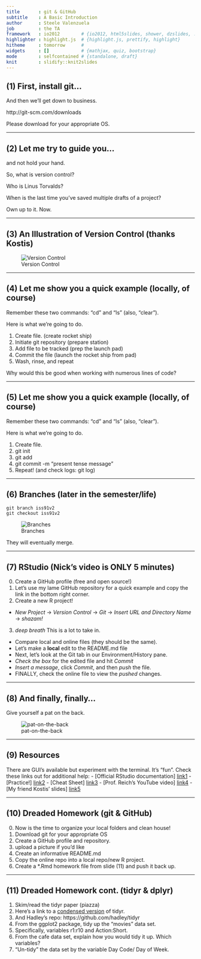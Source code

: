 ```yaml
---
title       : git & GitHub
subtitle    : A Basic Introduction
author      : Steele Valenzuela
job         : the TA
framework   : io2012        # {io2012, html5slides, shower, dzslides, ...}
highlighter : highlight.js  # {highlight.js, prettify, highlight}
hitheme     : tomorrow      # 
widgets     : []            # {mathjax, quiz, bootstrap}
mode        : selfcontained # {standalone, draft}
knit        : slidify::knit2slides
---
```

<!-- Limit image width and height -->
<style type='text/css'>
img {
    max-height: 560px;
    max-width: 964px;
}
</style>

<!-- Center image on slide -->
<script src="http://ajax.aspnetcdn.com/ajax/jQuery/jquery-1.7.min.js"></script>
<script type='text/javascript'>
$(function() {
    $("p:has(img)").addClass('centered');
});
</script>

## (1) First, install git...

And then we'll get down to business.


http://git-scm.com/downloads


Please download for your appropriate OS.

---

## (2) Let me try to guide you...


and not hold your hand.

So, what is version control? 

Who is Linus Torvalds?

When is the last time you've saved multiple drafts of a project? 

Own up to it. Now.

---

## (3) An Illustration of Version Control (thanks Kostis)

![Version Control][link0]


[link0]: https://git-scm.com/book/en/v2/book/01-introduction/images/local.png

---

## (4) Let me show you a quick example (locally, of course)

Remember these two commands: "cd" and "ls" (also, "clear").

Here is what we're going to do. 

1. Create file. (create rocket ship)
2. Initiate git repository (prepare station)
3. Add file to be tracked (prep the launch pad)
4. Commit the file (launch the rocket ship from pad)
5. Wash, rinse, and repeat

Why would this be good when working with numerous lines of code?

---

## (5) Let me show you a quick example (locally, of course)

Remember these two commands: "cd" and "ls" (also, "clear").

Here is what we're going to do. 

1. Create file. 
2. git init
3. git add 
4. git commit -m "present tense message"
5. Repeat! (and check logs: git log)

---

## (6) Branches (later in the semester/life)

```
git branch iss91v2
git checkout iss91v2
```

![Branches][link0.1]

[link0.1]: https://git-scm.com/book/en/v2/book/03-git-branching/images/topic-branches-2.png

They will eventually merge.

---

## (7) RStudio (Nick's video is ONLY 5 minutes)

0. Create a GitHub profile (free and open source!)
1. Let's use my lame GitHub repository for a quick example and copy the link in the bottom right corner.
2. Create a new R project!
  - *New Project* -> *Version Control* -> *Git* -> *Insert URL and Directory Name* -> *shazam!*
3. *deep breath* This is a lot to take in.
  - Compare local and online files (they should be the same).
  - Let's make a **local** edit to the README.md file 
  - Next, let's look at the Git tab in our Environment/History pane.
  - *Check the box* for the edited file and hit *Commit*
  - *Insert a message*, click *Commit*, and then *push* the file.
  - FINALLY, check the online file to view the *pushed* changes.

---

## (8) And finally, finally...

Give yourself a pat on the back.

![pat-on-the-back][link6]

[link6]: http://i.giphy.com/9Q249Qsl5cfLi.gif

---

## (9) Resources

There are GUI's available but experiment with the terminal. It's "fun".
Check these links out for additional help:
  - [Official RStudio documentation] [link1]
  - [Practice!] [link2]
  - [Cheat Sheet] [link3]
  - [Prof. Reich's YouTube video] [link4]
  - [My friend Kostis' slides] [link5]

[link1]: https://support.rstudio.com/hc/en-us/articles/200532077-Version-Control-with-Git-and-SVN
[link2]: https://try.github.io/levels/1/challenges/1
[link3]: https://training.github.com/kit/downloads/github-git-cheat-sheet.pdf
[link4]: https://www.youtube.com/watch?v=YxZ8J2rqhEM
[link5]: https://github.com/UMassAmherst-GRiD/Git-Github-reference

---

## (10) Dreaded Homework (git & GitHub)

0. Now is the time to organize your local folders and clean house! 
1. Download git for your appropriate OS
2. Create a GitHub profile and repository.
3. upload a picture if you'd like
4. Create an informative README.md
5. Copy the online repo into a local repo/new R project.
6. Create a *.Rmd homework file from slide (11) and push it back up. 

---

## (11) Dreaded Homework cont. (tidyr & dplyr)

1. Skim/read the tidyr paper (piazza)
2. Here's a link to a [condensed version][link7] of tidyr.
3. And Hadley's repo: https://github.com/hadley/tidyr
4. From the ggplot2 package, tidy up the "movies" data set.
5. Specifically, variables r1:r10 and Action:Short.
6. From the cafe data set, explain how you would tidy it up. Which variables?
7. "Un-tidy" the data set by the variable Day Code/ Day of Week.

[link7]: http://blog.rstudio.org/2014/07/22/introducing-tidyr/

